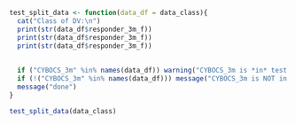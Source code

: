 
```r
test_split_data <- function(data_df = data_class){
  cat("Class of DV:\n")
  print(str(data_df$responder_3m_f))
  print(str(data_df$responder_3m_f))
  print(str(data_df$responder_3m_f))
  
  
  if ("CYBOCS_3m" %in% names(data_df)) warning("CYBOCS_3m is *in* test sample")
  if (!("CYBOCS_3m" %in% names(data_df))) message("CYBOCS_3m is NOT in test sample")
  message("done")
}

test_split_data(data_class)

```
